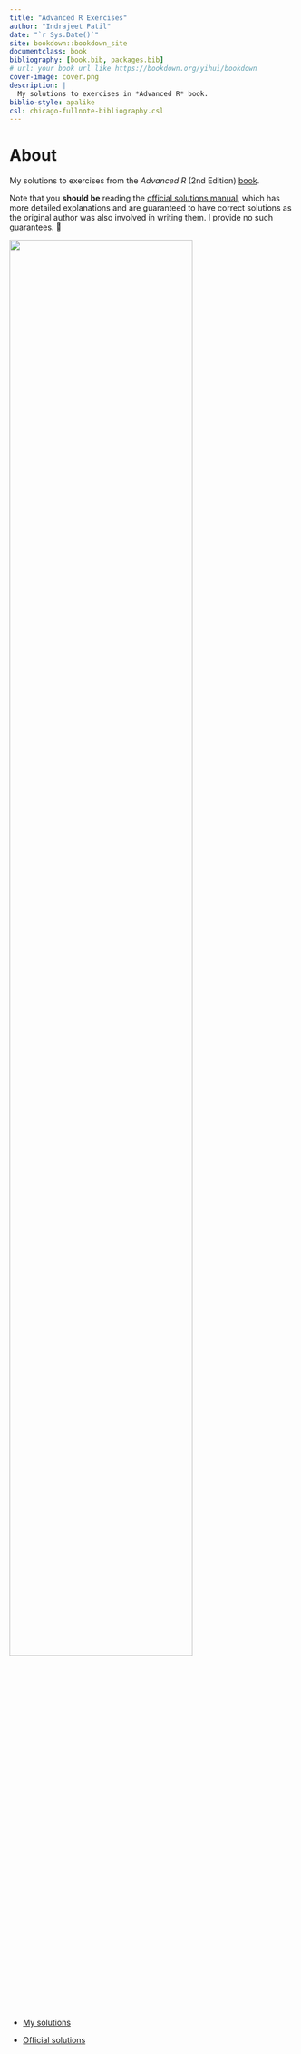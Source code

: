 ```yaml
--- 
title: "Advanced R Exercises"
author: "Indrajeet Patil"
date: "`r Sys.Date()`"
site: bookdown::bookdown_site
documentclass: book
bibliography: [book.bib, packages.bib]
# url: your book url like https://bookdown.org/yihui/bookdown
cover-image: cover.png
description: |
  My solutions to exercises in *Advanced R* book.
biblio-style: apalike
csl: chicago-fullnote-bibliography.csl
---
```


# About {-}

My solutions to exercises from the _Advanced R_ (2nd Edition) [book](https://adv-r.hadley.nz/).

Note that you **should be** reading the [official solutions manual](https://advanced-r-solutions.rbind.io/index.html), which has more detailed explanations and are guaranteed to have correct solutions as the original author was also involved in writing them. I provide no such guarantees. 😬

<img src="assets/combined.jpg" width="80%" />

- [My solutions](https://github.com/IndrajeetPatil/Advanced-R-exercises)

- [Official solutions](https://advanced-r-solutions.rbind.io/index.html)
